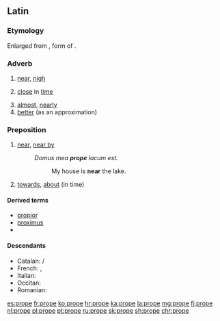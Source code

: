 ==Latin==
===Etymology=== 
Enlarged from {{etyl|ine-pro|la}} {{m|ine-pro|*pro-}}, form of {{m|ine-pro|*por-}}.
===Adverb===
{{la-adv|prope|propius||proximus}}

# [[near]], [[nigh]]
# {{context|figuratively|lang=la}} [[close]] in [[time]]
# [[almost]], [[nearly]]
# [[better]] (as an approximation)

===Preposition===
{{head|la|preposition}}

# {{context|with accusative|lang=la}} [[near]], [[near by]]
#: ''Domus mea '''prope''' lacum est.''
#:: My house is '''near''' the lake.
# {{context|figuratively|lang=la}} [[towards]], [[about]] (in time)

====Derived terms====
* [[propior]]
* [[proximus]]
* {{l|la|propitius}}

====Descendants====
* Catalan: {{l|ca|prop}} / {{l|ca|proper}}
* French: {{l|fr|prochain}}, {{l|fr|proche}}
* Italian: {{l|it|proprio}}
* Occitan: {{l|oc|prèp}}
* Romanian: {{l|ro|aproape}}

[[es:prope]]
[[fr:prope]]
[[ko:prope]]
[[hr:prope]]
[[ka:prope]]
[[la:prope]]
[[mg:prope]]
[[fj:prope]]
[[nl:prope]]
[[pl:prope]]
[[pt:prope]]
[[ru:prope]]
[[sk:prope]]
[[sh:prope]]
[[chr:prope]]